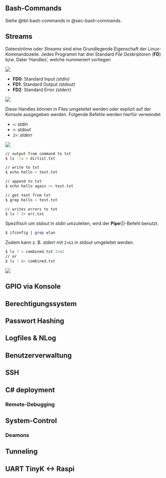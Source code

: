 ## Bash-Commands

Siehe @tbl-bash-commands in @sec-bash-commands.

## Streams

Datenströme oder *Streams* sind eine Grundlegende Eigenschaft der Linux-Kommandozeile. Jedes Programm hat drei Standard *File Deskriptoren* (**FD**) bzw. Datei 'Handles', welche nummeriert vorliegen

![](images/StandardIO_Redirection.png)

* **FD0**: Standard Input *(stdin)*
* **FD1**: Standard Output *(stdout)*
* **FD2**: Standard Error *(stderr)*

![](images/StandardIO_Overview.png)

Diese Handles können in Files umgeleitet werden oder explizit auf der Konsole ausgegeben werden. Folgende Befehle werden hierfür verwendet

* `<`: *stdin*
* `>`: *stdout*
* `2>`: *stderr*

![](images/RedirectedFileHandle.png)

```bash
// output from command to txt
$ ls -la > dirlist.txt

// write to txt
$ echo hello > text.txt

// append to txt
$ echo hello again >> test.txt

// get text from txt
$ grep hello < test.txt

// writes errors to txt
$ ls ? 2> err.txt
```


Spezifisch um *stdout* in *stdin* umzuleiten, wird der **Pipe**(|)-Befehl benutzt.

```bash
$ ifconfig | grep wlan
```

Zudem kann z. B. *stderr* mit `2>&1` in *stdout* umgeleitet werden.

```bash
$ ls ? > combined.txt 2>&1
// or
$ ls ? &> combined.txt
```


![](images/RedirectedERR.png)

## GPIO via Konsole

## Berechtigungssystem

## Passwort Hashing

## Logfiles & NLog

## Benutzerverwaltung

## SSH

## C# deployment

### Remote-Debugging

## System-Control

### Deamons

## Tunneling

## UART TinyK <-> Raspi
